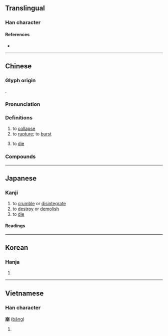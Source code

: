 {{character info/new}}
==Translingual==

===Han character===
{{Han char|rn=46|rad=山|as=08|sn=11|four=22227|canj=UBB|ids=⿱山朋}}

====References====
* {{Han ref|kx=0315.060|dkj=08212|dj=0615.260|hdz=10781.140|uh=5D29|ud=23849|bh=B159|bd=45401}}

----

==Chinese==
{{zh-forms}}

===Glyph origin===
{{Han etym}}
{{Han compound|山|朋|ls=psc|c1=s|c2=p|t1=mountain}}.

===Pronunciation===
{{zh-pron
|m=bēng
|m-s=bong1
|c=bang1
|c-t=
|g=
|h=pfs=
|j=
|mb=
|md=bĕng
|mn=qz:png/tw,xm,zz:peng/tw:pheng/pang
|mn_note=png/peng - literary; pang - vernacular
|mn-t=bang1
|w=1pan,1pen
|w_note=1pan - vernacular; 1pen - literary
|x=
|mc=y
|oc=y
|cat=v
}}

===Definitions===
{{zh-hanzi}}

# to [[collapse]]
# to [[rupture]]; to [[burst]]
# {{lb|zh|of a monarch}} to [[die]]

===Compounds===
{{zh-der|崩龍族|天崩地裂|崩倒|土崩|崩潰|崩瀉|山崩|地裂山崩|崩漏|崩阤|崩坍|傾崩|坐吃山崩|崩落|崩陷|崩駕|崩解作用|崩解|崩角|崩盤|崩摧|崩塌|崩城之哭|岳撼山崩|山崩鐘應|山崩地坼|土崩瓦解|地坼天崩|土崩魚爛|山崩地陷|分崩離析|山崩地裂|分崩|地崩山摧|崩症|天崩地塌|崩裂|坐喫山崩|崩殂|崩逝|山陵崩|禮樂崩壞|玉山崩|泥崩|暴崩|瓦解土崩|火崩崩|禮廢樂崩|禮崩樂壞|海嘯山崩|玉山將崩|禮壞樂崩|扔崩|棟折榱崩|觸目崩心|雪崩|魚爛土崩|肝腸崩裂|血崩|駕崩}}

----

==Japanese==

===Kanji===
{{ja-kanji|grade=c|rs=山08}}

# to [[crumble]] or [[disintegrate]]
# to [[destroy]] or [[demolish]]
# to [[die]]

====Readings====
{{ja-readings
|goon=ほう
|kanon=ほう
|kun=くず-れる, くず-す
}}

----

==Korean==

===Hanja===
{{ko-hanja|hangeul=붕|rv=bung|mr=pung}}

# {{defn|lang=ko|sort=山08}}

----

==Vietnamese==

===Han character===
'''崩''' ([[băng]])

# {{defn|lang=vi}}